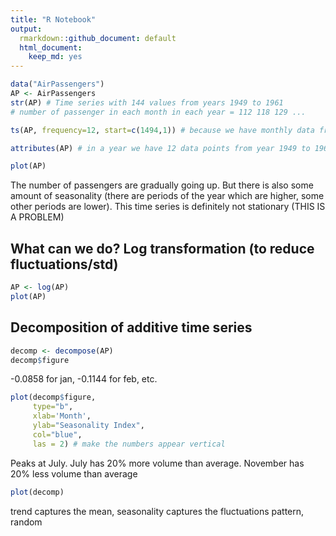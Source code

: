```yaml
---
title: "R Notebook"
output:
  rmarkdown::github_document: default
  html_document:
    keep_md: yes
---
```


```r
data("AirPassengers")
AP <- AirPassengers
str(AP) # Time series with 144 values from years 1949 to 1961
# number of passenger in each month in each year = 112 118 129 ...
```

```r
ts(AP, frequency=12, start=c(1494,1)) # because we have monthly data from 1494 from January

```

```r
attributes(AP) # in a year we have 12 data points from year 1949 to 1960 something month
```

```r
plot(AP)
```

The number of passengers are gradually going up. But there is also some amount of seasonality (there are periods of the year which are higher, some other periods are lower). This time series is definitely not stationary (THIS IS A PROBLEM)

## What can we do? Log transformation (to reduce fluctuations/std)
```r
AP <- log(AP)
plot(AP)
```

## Decomposition of additive time series
```r
decomp <- decompose(AP)
decomp$figure
```
-0.0858 for jan, -0.1144 for feb, etc.
```r
plot(decomp$figure,
     type="b",
     xlab='Month',
     ylab="Seasonality Index",
     col="blue",
     las = 2) # make the numbers appear vertical
```

Peaks at July. July has 20% more volume than average. November has 20% less volume than average

```r
plot(decomp)
```

trend captures the mean, seasonality captures the fluctuations pattern, random
